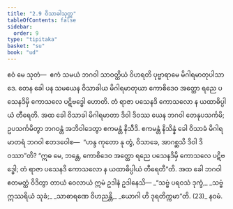 ```yaml
---
title: "2.9 ဝိသာခါသုတ္တ"
tableOfContents: false
sidebar:
  order: 9
type: "tipitaka"
basket: "su"
book: "ud"
---
```



<DynamicBreadcrumb />

<Division number="19" book="ud" e="ch" v="18" p="97">

<Paragraph number="135" book="ud">
ဧဝံ မေ သုတံ—  ဧကံ သမယံ ဘဂဝါ သာဝတ္ထိယံ ဝိဟရတိ ပုဗ္ဗာရာမေ မိဂါရမာတုပါသာဒေ. တေန ခေါ ပန သမယေန ဝိသာခါယ မိဂါရမာတုယာ ကောစိဒေဝ အတ္ထော ရညေ ပသေနဒိမှိ ကောသလေ ပဋိဗဒ္ဓေါ ဟောတိ. တံ ရာဇာ ပသေနဒိ ကောသလော န ယထာဓိပ္ပါယံ တီရေတိ.
</Paragraph>

<Paragraph number="136" book="ud">
အထ ခေါ ဝိသာခါ မိဂါရမာတာ ဒိဝါ ဒိဝဿ ယေန ဘဂဝါ တေနုပသင်္ကမိ; ဥပသင်္ကမိတွာ ဘဂဝန္တံ အဘိဝါဒေတွာ ဧကမန္တံ နိသီဒိ. ဧကမန္တံ နိသိန္နံ ခေါ ဝိသာခံ မိဂါရမာတရံ ဘဂဝါ ဧတဒဝေါစ—  “ဟန္ဒ ကုတော နု တွံ, ဝိသာခေ, အာဂစ္ဆသိ ဒိဝါ ဒိဝဿာ”တိ? “ဣဓ မေ, ဘန္တေ, ကောစိဒေဝ အတ္ထော ရညေ ပသေနဒိမှိ ကောသလေ ပဋိဗဒ္ဓေါ; တံ ရာဇာ ပသေနဒိ ကောသလော န ယထာဓိပ္ပါယံ တီရေတီ”တိ.
</Paragraph>

<Paragraph number="137" book="ud">
အထ ခေါ ဘဂဝါ ဧတမတ္ထံ ဝိဒိတွာ တာယံ ဝေလာယံ ဣမံ ဥဒါနံ ဥဒါနေသိ—
</Paragraph>

<Paragraph number="138" type="verses" book="ud">
_“သဗ္ဗံ ပရဝသံ ဒုက္ခံ,_  
_သဗ္ဗံ ဣဿရိယံ သုခံ;_  
_သာဓာရဏေ ဝိဟညန္တိ,_  
_ယောဂါ ဟိ ဒုရတိက္ကမာ”တိ. (23)_  


</Paragraph>
</Division>

<Paragraph number="139" type="center" book="ud">
နဝမံ.
</Paragraph>